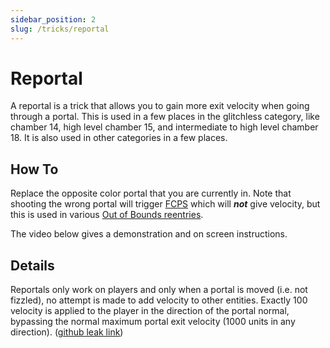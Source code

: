 ```yaml
---
sidebar_position: 2
slug: /tricks/reportal
---
```


# Reportal

A reportal is a trick that allows you to gain more exit velocity when going through a portal. This is used in a few places
in the glitchless category, like chamber 14, high level chamber 15, and intermediate to high level chamber 18. It is also
used in other categories in a few places.

## How To
Replace the opposite color portal that you are currently in. Note that shooting the wrong portal will trigger [FCPS](fcps) which
will ***not*** give velocity, but this is used in various [Out of Bounds reentries](oob-reentries).

The video below gives a demonstration and on screen instructions.

<YouTube url="https://www.youtube.com/embed/G9mtMHJd1Ps"/>

## Details
Reportals only work on players and only when a portal is moved (i.e. not fizzled), no attempt is made to add velocity to
other entities. Exactly 100 velocity is applied to the player in the direction of the portal normal, bypassing the normal
maximum portal exit velocity (1000 units in any direction).
([github leak link](https://github.com/VSES/SourceEngine2007/blob/43a5c90a5ada1e69ca044595383be67f40b33c61/src_main/game/server/portal/prop_portal.cpp#L706))

